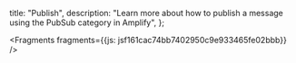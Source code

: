   title: "Publish",
  description: "Learn more about how to publish a message using the PubSub category in Amplify",
};






<Fragments fragments={{js: jsf161cac74bb7402950c9e933465fe02bbb}} />
